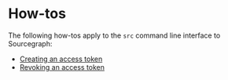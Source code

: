 # How-tos

The following how-tos apply to the `src` command line interface to Sourcegraph:

- [Creating an access token](./how-tos/creating_an_access_token)
- [Revoking an access token](./how-tos/revoking_an_access_token)
